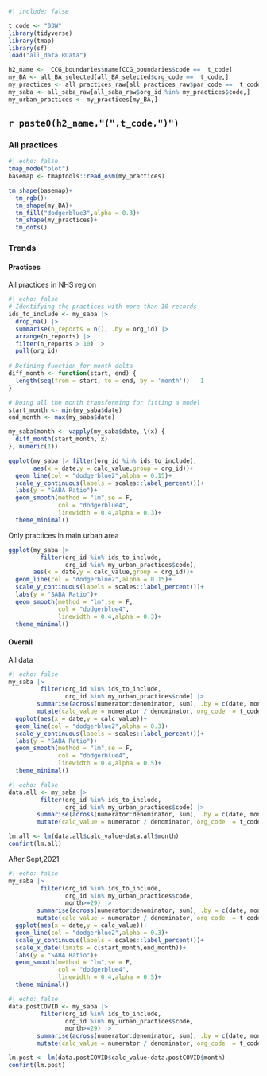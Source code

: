 ```r
#| include: false

t_code <- "03W"
library(tidyverse)
library(tmap)
library(sf)
load("all_data.RData")

h2_name <-  CCG_boundaries$name[CCG_boundaries$code ==  t_code]
my_BA <- all_BA_selected[all_BA_selected$org_code ==  t_code,]
my_practices <- all_practices_raw[all_practices_raw$par_code ==  t_code, ]
my_saba <- all_saba_raw[all_saba_raw$org_id %in% my_practices$code,]
my_urban_practices <- my_practices[my_BA,]

```



## `r paste0(h2_name,"(",t_code,")")`

### All practices

```r
#| echo: false
tmap_mode("plot")
basemap <- tmaptools::read_osm(my_practices)

tm_shape(basemap)+
  tm_rgb()+
  tm_shape(my_BA)+
  tm_fill("dodgerblue3",alpha = 0.3)+
  tm_shape(my_practices)+
  tm_dots()
```


### Trends

#### Practices

All practices in NHS region
```r
#| echo: false
# Identifying the practices with more than 10 records
ids_to_include <- my_saba |>
  drop_na() |>
  summarise(n_reports = n(), .by = org_id) |>
  arrange(n_reports) |>
  filter(n_reports > 10) |>
  pull(org_id)
      
# Defining function for month delta
diff_month <- function(start, end) {
  length(seq(from = start, to = end, by = 'month')) - 1
}

# Doing all the month transforming for fitting a model
start_month <- min(my_saba$date)
end_month <- max(my_saba$date)

my_saba$month <- vapply(my_saba$date, \(x) {
  diff_month(start_month, x)
}, numeric(1))

ggplot(my_saba |> filter(org_id %in% ids_to_include),
       aes(x = date,y = calc_value,group = org_id))+
  geom_line(col = "dodgerblue2",alpha = 0.15)+
  scale_y_continuous(labels = scales::label_percent())+
  labs(y = "SABA Ratio")+
  geom_smooth(method = "lm",se = F,
              col = "dodgerblue4",
              linewidth = 0.4,alpha = 0.3)+
  theme_minimal()
```

Only practices in main urban area
```r
ggplot(my_saba |>
         filter(org_id %in% ids_to_include,
                org_id %in% my_urban_practices$code),
       aes(x = date,y = calc_value,group = org_id))+
  geom_line(col = "dodgerblue2",alpha = 0.15)+
  scale_y_continuous(labels = scales::label_percent())+
  labs(y = "SABA Ratio")+
  geom_smooth(method = "lm",se = F,
              col = "dodgerblue4",
              linewidth = 0.4,alpha = 0.3)+
  theme_minimal()
```


#### Overall
All data
```r
#| echo: false
my_saba |>
         filter(org_id %in% ids_to_include,
                org_id %in% my_urban_practices$code) |>
        summarise(across(numerator:denominator, sum), .by = c(date, month)) |>
        mutate(calc_value = numerator / denominator, org_code  = t_code) |> 
  ggplot(aes(x = date,y = calc_value))+
  geom_line(col = "dodgerblue2",alpha = 0.3)+
  scale_y_continuous(labels = scales::label_percent())+
  labs(y = "SABA Ratio")+
  geom_smooth(method = "lm",se = F,
              col = "dodgerblue4",
              linewidth = 0.4,alpha = 0.5)+
  theme_minimal()
```

```r
#| echo: false
data.all <- my_saba |>
         filter(org_id %in% ids_to_include,
                org_id %in% my_urban_practices$code) |>
        summarise(across(numerator:denominator, sum), .by = c(date, month)) |>
        mutate(calc_value = numerator / denominator, org_code  = t_code)

lm.all <- lm(data.all$calc_value~data.all$month)
confint(lm.all)
```


After Sept,2021

```r
#| echo: false
my_saba |>
         filter(org_id %in% ids_to_include,
                org_id %in% my_urban_practices$code,
                month>=29) |>
        summarise(across(numerator:denominator, sum), .by = c(date, month)) |>
        mutate(calc_value = numerator / denominator, org_code  = t_code) |> 
  ggplot(aes(x = date,y = calc_value))+
  geom_line(col = "dodgerblue2",alpha = 0.3)+
  scale_y_continuous(labels = scales::label_percent())+
  scale_x_date(limits = c(start_month,end_month))+
  labs(y = "SABA Ratio")+
  geom_smooth(method = "lm",se = F,
              col = "dodgerblue4",
              linewidth = 0.4,alpha = 0.5)+
  theme_minimal()
```


```r
#| echo: false
data.postCOVID <- my_saba |>
         filter(org_id %in% ids_to_include,
                org_id %in% my_urban_practices$code,
                month>=29) |>
        summarise(across(numerator:denominator, sum), .by = c(date, month)) |>
        mutate(calc_value = numerator / denominator, org_code  = t_code)

lm.post <- lm(data.postCOVID$calc_value~data.postCOVID$month)
confint(lm.post)
```


